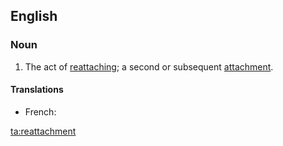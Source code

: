 ==English==

===Noun===
{{en-noun}}

# The act of [[reattach]]ing; a second or subsequent [[attachment]].

====Translations====
{{trans-top|the act of reattaching; a second or subsequent attachment}}
* French: {{t|fr|recollement|m}}
{{trans-mid}}
{{trans-bottom}}

[[ta:reattachment]]